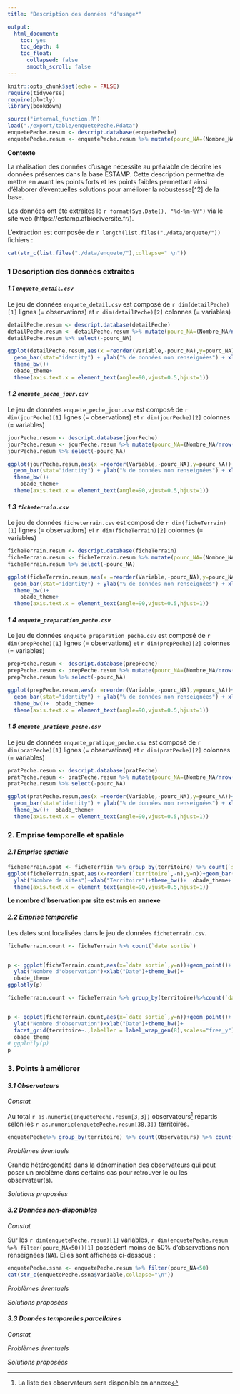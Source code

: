 ```yaml
---
title: "Description des données *d'usage*"

output:
  html_document:
    toc: yes
    toc_depth: 4
    toc_float:
      collapsed: false
      smooth_scroll: false
---
```


```r
knitr::opts_chunk$set(echo = FALSE)
require(tidyverse)
require(plotly)
library(bookdown)
```

```r

source("internal_function.R")
load("./export/table/enquetePeche.Rdata")
enquetePeche.resum <- descript.database(enquetePeche)
enquetePeche.resum <- enquetePeche.resum %>% mutate(pourc_NA=(Nombre_NA/nrow(enquetePeche))*100)
```


**Contexte**

La réalisation des données d'usage nécessite au préalable de décrire les données présentes dans la base ESTAMP. Cette description permettra de mettre en avant les points forts et les points faibles permettant ainsi d'élaborer d'éventuelles solutions pour améliorer la robustesse[^2] de la base.

Les données ont été extraites le `r format(Sys.Date(), "%d-%m-%Y")` via le site web (https://estamp.afbiodiversite.fr/).

L'extraction est composée de  `r length(list.files("./data/enquete/"))` fichiers :
```r

cat(str_c(list.files("./data/enquete/"),collapse=" \n"))


```


### **1 Description des données extraites**

#### *1.1 `enquete_detail.csv`*

Le jeu de données `enquete_detail.csv` est composé de `r dim(detailPeche)[1]` lignes (= observations) et `r dim(detailPeche)[2]` colonnes (= variables)

```r
detailPeche.resum <- descript.database(detailPeche)
detailPeche.resum <- detailPeche.resum %>% mutate(pourc_NA=(Nombre_NA/nrow(detailPeche))*100)
detailPeche.resum %>% select(-pourc_NA)
```

```r
ggplot(detailPeche.resum,aes(x =reorder(Variable,-pourc_NA),y=pourc_NA))+
  geom_bar(stat="identity") + ylab("% de données non renseignées") + xlab("")+
  theme_bw()+
  obade_theme+
  theme(axis.text.x = element_text(angle=90,vjust=0.5,hjust=1))
```


#### *1.2 `enquete_peche_jour.csv`*


Le jeu de données `enquete_peche_jour.csv` est composé de `r dim(jourPeche)[1]` lignes (= observations) et `r dim(jourPeche)[2]` colonnes (= variables)

```r
jourPeche.resum <- descript.database(jourPeche)
jourPeche.resum <- jourPeche.resum %>% mutate(pourc_NA=(Nombre_NA/nrow(jourPeche))*100)
jourPeche.resum %>% select(-pourc_NA)
```

```r
ggplot(jourPeche.resum,aes(x =reorder(Variable,-pourc_NA),y=pourc_NA))+
  geom_bar(stat="identity") + ylab("% de données non renseignées") + xlab("")+
  theme_bw()+
    obade_theme+
  theme(axis.text.x = element_text(angle=90,vjust=0.5,hjust=1))
```



#### *1.3 `ficheterrain.csv`*


Le jeu de données `ficheterrain.csv` est composé de `r dim(ficheTerrain)[1]` lignes (= observations) et `r dim(ficheTerrain)[2]` colonnes (= variables)

```r
ficheTerrain.resum <- descript.database(ficheTerrain)
ficheTerrain.resum <- ficheTerrain.resum %>% mutate(pourc_NA=(Nombre_NA/nrow(ficheTerrain))*100)
ficheTerrain.resum %>% select(-pourc_NA)
```

```r
ggplot(ficheTerrain.resum,aes(x =reorder(Variable,-pourc_NA),y=pourc_NA))+
  geom_bar(stat="identity") + ylab("% de données non renseignées") + xlab("")+
  theme_bw()+
    obade_theme+
  theme(axis.text.x = element_text(angle=90,vjust=0.5,hjust=1))
```



#### *1.4 `enquete_preparation_peche.csv`*


Le jeu de données `enquete_preparation_peche.csv` est composé de `r dim(prepPeche)[1]` lignes (= observations) et `r dim(prepPeche)[2]` colonnes (= variables)

```r
prepPeche.resum <- descript.database(prepPeche)
prepPeche.resum <- prepPeche.resum %>% mutate(pourc_NA=(Nombre_NA/nrow(prepPeche))*100)
prepPeche.resum %>% select(-pourc_NA)
```

```r
ggplot(prepPeche.resum,aes(x =reorder(Variable,-pourc_NA),y=pourc_NA))+
  geom_bar(stat="identity") + ylab("% de données non renseignées") + xlab("")+
  theme_bw()+  obade_theme+
  theme(axis.text.x = element_text(angle=90,vjust=0.5,hjust=1))
```

#### *1.5 `enquete_pratique_peche.csv`*


Le jeu de données `enquete_pratique_peche.csv` est composé de `r dim(pratPeche)[1]` lignes (= observations) et `r dim(pratPeche)[2]` colonnes (= variables)

```r
pratPeche.resum <- descript.database(pratPeche)
pratPeche.resum <- pratPeche.resum %>% mutate(pourc_NA=(Nombre_NA/nrow(pratPeche))*100)
pratPeche.resum %>% select(-pourc_NA)
```

```r
ggplot(pratPeche.resum,aes(x =reorder(Variable,-pourc_NA),y=pourc_NA))+
  geom_bar(stat="identity") + ylab("% de données non renseignées") + xlab("")+
  theme_bw()+  obade_theme+
  theme(axis.text.x = element_text(angle=90,vjust=0.5,hjust=1))
```




### **2. Emprise temporelle et spatiale**

#### *2.1 Emprise spatiale*

```r
ficheTerrain.spat <- ficheTerrain %>% group_by(territoire) %>% count(`site`) %>% count(`territoire`)
ggplot(ficheTerrain.spat,aes(x=reorder(`territoire`,-n),y=n))+geom_bar(stat="identity")+
  ylab("Nombre de sites")+xlab("Territoire")+theme_bw()+  obade_theme+
  theme(axis.text.x = element_text(angle=90,vjust=0.5,hjust=1))
```

**Le nombre d'bservation par site est mis en annexe**



#### *2.2 Emprise temporelle*



Les dates sont localisées dans le jeu de données `ficheterrain.csv`.


```r

ficheTerrain.count <- ficheTerrain %>% count(`date sortie`)


p <- ggplot(ficheTerrain.count,aes(x=`date sortie`,y=n))+geom_point()+
  ylab("Nombre d'observation")+xlab("Date")+theme_bw()+
  obade_theme
ggplotly(p)

```




```r

ficheTerrain.count <- ficheTerrain %>% group_by(territoire)%>%count(`date sortie`)


p <- ggplot(ficheTerrain.count,aes(x=`date sortie`,y=n))+geom_point()+
  ylab("Nombre d'observation")+xlab("Date")+theme_bw()+
  facet_grid(territoire~.,labeller = label_wrap_gen(8),scales="free_y")+
  obade_theme
# ggplotly(p)
p

```


### **3. Points à améliorer**

#### *3.1 Observateurs*

*Constat*

Au total `r as.numeric(enquetePeche.resum[3,3])` observateurs[^1] répartis selon les `r as.numeric(enquetePeche.resum[38,3])` territoires. 

```r
enquetePeche%>% group_by(territoire) %>% count(Observateurs) %>% count(territoire)
```

[^1]: La liste des observateurs sera disponible en annexe 
 
*Problèmes éventuels*

Grande hétérogénéité dans la dénomination des observateurs qui peut poser un problème dans certains cas pour retrouver le ou les observateur(s).

*Solutions proposées*



#### *3.2 Données non-disponibles*

*Constat*

Sur les `r dim(enquetePeche.resum)[1]` variables, `r dim(enquetePeche.resum %>% filter(pourc_NA<50))[1]` possèdent moins de 50% d'observations non renseignées (`NA`). Elles sont affichées ci-dessous : 

```r
enquetePeche.ssna <- enquetePeche.resum %>% filter(pourc_NA<50)
cat(str_c(enquetePeche.ssna$Variable,collapse="\n"))
```


*Problèmes éventuels*


*Solutions proposées*


#### *3.3 Données temporelles parcellaires*

*Constat*


*Problèmes éventuels*


*Solutions proposées*
